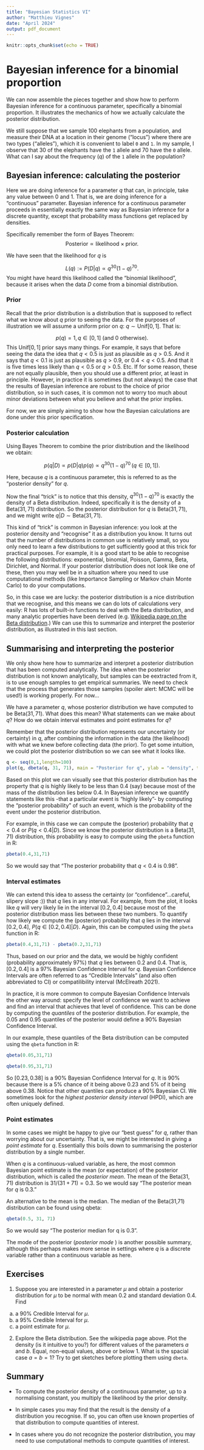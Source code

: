 ```yaml
---
title: "Bayesian Statistics VI"
author: "Matthieu Vignes"
date: "April 2024"
output: pdf_document
---
```


```r
knitr::opts_chunk$set(echo = TRUE)
```

# Bayesian inference for a binomial proportion

We can now assemble the pieces together and show how to perform Bayesian inference for a continuous parameter, specifically a binomial proportion. It illustrates the mechanics of how we actually calculate the posterior distribution.

We still suppose that we sample 100 elephants from a population, and measure their DNA at a location in their genome ("locus") where there are two types ("alleles"), which it is convenient to label `0` and `1`.
In my sample, I observe that 30 of the elephants have the `1` allele and 70 have the `0` allele. What can I say about the frequency ($q$) of the `1` allele in the population?

## Bayesian inference: calculating the posterior

Here we are doing inference for a parameter $q$ that can, in principle, take any value between 0 and 1. That is, we are doing inference for a "continuous" parameter. Bayesian inference for a continuous parameter proceeds in essentially exactly the same way as Bayesian inference for a discrete quantity, except that probability mass functions get replaced by densities.

Specifically remember the form of Bayes Theorem:
$$ \mathrm{Posterior} \propto \mathrm{likelihood} \times \mathrm{prior}. $$

We have seen that the likelihood for $q$ is 

$$ L(q) := P(D | q) \propto q^{30} (1-q)^{70}. $$
You might have heard this likelihood called the "binomial likelihood", because it arises when the data $D$ come from a binomial distribution.

### Prior

Recall that the prior distribution is a distribution that is supposed to reflect what we know about $q$ prior to seeing the data. For the purposes of illustration we will assume a uniform prior on $q$: $q \sim \mathrm{Unif}[0,1]$. That is:

$$ p(q) = 1, \, q \in [0,1] \text{ (and 0 otherwise)}. $$
This $\mathrm{Unif}[0,1]$ prior says many things. For example, it says that before seeing the data the idea that $q<0.5$ is just as plausible as $q>0.5$. And it says that $q<0.1$ is just as plausible as $q>0.9$, or $0.4<q<0.5$. And that it is five times less likely than $q<0.5$ or $q>0.5$. Etc. If for some reason, these are not equally plausible, then you should use a different prior, at least in principle. 
However, in practice it is sometimes (but not always) the case that the results of Bayesian inference are robust to the choice of prior distribution, so in such cases, it is common not to worry too much about minor deviations between what you believe and what the prior implies.

For now, we are simply aiming to show how the Bayesian calculations are done under this prior specification.

### Posterior calculation

Using Bayes Theorem to combine the prior distribution and the likelihood we obtain:

$$ p(q | D) \propto p(D | q) p(q) \propto q^{30}(1-q)^{70} \, (q \in[0,1]). $$

Here, because $q$ is a continuous parameter, this is referred to as the "posterior density" for $q$.

Now the final "trick" is to notice that this density, $q^30 (1-q)^70$ is exactly the density of a Beta distribution. Indeed, specifically it is the density of a $\mathrm{Beta} (31,71)$ distribution. So the posterior distribution for $q$ is $\mathrm{Beta} (31,71)$, and we might write $q | D \sim \mathrm{Beta} (31,71)$.

This kind of "trick" is common in Bayesian inference: you look at the posterior density and "recognise" it as a distribution you know. 
It turns out that the number of distributions in common use is relatively small, so you only need to learn a few distributions to get sufficiently good at this trick for practical purposes. 
For example, it is a good start to be able to recognise the following distributions: exponential, binomial, Poisson, Gamma, Beta, Dirichlet, and Normal. 
If your posterior distribution does not look like one of these, then you may well be in a situation where you need to use computational methods (like Importance Sampling or Markov chain Monte Carlo) to do your computations.

So, in this case we are lucky: the posterior distribution is a nice distribution that we recognise, and this means we can do lots of calculations very easily: R has lots of built-in functions to deal with the Beta distribution, and many analytic properties have been derived (e.g. [Wikipedia page on the Beta distribution](https://en.wikipedia.org/wiki/Beta_distribution).) We can use this to summarize and interpret the posterior distribution, as illustrated in this last section.

## Summarising and interpreting the posterior

We only show here how to summarize and interpret a posterior distribution that has been computed analytically.
The idea when the posterior distribution is not known analytically, but samples can be eextracted from it, is to use enough samples to get empirical summaries. We need to check that the process that generates those samples (spoiler alert: MCMC will be used!) is working properly. For now...

We have a parameter $q$, whose posterior distribution we have computed to be $\mathrm{Beta} (31, 71)$. What does this mean? What statements can we make about $q$? How do we obtain interval estimates and point estimates for $q$?

Remember that the posterior distribution represents our uncertainty (or certainty) in $q$, after combining the information in the data (the likelihood) with what we knew before collecting data (the prior).
To get some intuition, we could plot the posterior distribution so we can see what it looks like.

```r
q <- seq(0,1,length=100)
plot(q, dbeta(q, 31, 71), main = "Posterior for q", ylab = "density", type = "l")
```

Based on this plot we can visually see that this posterior distribution has the property that $q$ is highly likely to be less than 0.4 (say) because most of the mass of the distribution lies below 0.4. In Bayesian inference we quantify statements like this -that a particular event is "highly likely"- by computing the "posterior probability" of such an event, which is the probability of the event under the posterior distribution.

For example, in this case we can compute the (posterior) probability that $q<0.4$ or $P(q<0.4 | D)$. Since we know the posterior distribution is a $\mathrm{Beta} (31,71)$ distribution, this probability is easy to compute using the `pbeta` function in R:

```r
pbeta(0.4,31,71)
```

So we would say that "The posterior probability that $q<0.4$ is 0.98".

### Interval estimates

We can extend this idea to assess the certainty (or "confidence"...careful, slipery slope :)) that $q$ lies in any interval. For example, from the plot, it looks like $q$ will very likely lie in the interval $[0.2,0.4]$ because most of the posterior distribution mass lies between these two numbers. To quantify how likely we compute the (posterior) probability that $q$ lies in the interval $[0.2, 0.4]$, $P(q \in [0.2,0.4] | D)$. Again, this can be computed using the `pbeta` function in R:

```r
pbeta(0.4,31,71) - pbeta(0.2,31,71)
```

Thus, based on our prior and the data, we would be highly confident (probability approximately 97%) that $q$ lies between 0.2 and 0.4. That is, $[0.2,0.4]$ is a 97% Bayesian Confidence Interval for $q$. Bayesian Confidence Intervals are often referred to as "Credible Intervals" (and also often abbreviated to CI) or compatilibility interval (McElreath 2021). 

In practice, it is more common to compute Bayesian Confidence Intervals the other way around: specify the level of confidence we want to achieve and find an interval that achieves that level of confidence. This can be done by computing the *quantiles* of the posterior distribution. For example, the 0.05 and 0.95 quantiles of the posterior would define a 90% Bayesian Confidence Interval.

In our example, these quantiles of the Beta distribution can be computed using the `qbeta` function in R:

```r
qbeta(0.05,31,71)
```

```r
qbeta(0.95,31,71)
```

So $[0.23, 0.38]$ is a 90% Bayesian Confidence Interval for $q$. It is 90% because there is a 5% chance of it being above 0.23 and 5% of it being above 0.38. Notice that other quantiles can produce a 90% Bayesian CI. We sometimes look for the *highest posterior density interval* (HPDI), which are often uniquely defined.

### Point estimates

In some cases we might be happy to give our "best guess" for $q$, rather than worrying about our uncertainty. That is, we might be interested in giving a *point estimate* for $q$. Essentially this boils down to summarising the posterior distribution by a single number.

When $q$ is a continuous-valued variable, as here, the most common Bayesian point estimate is the mean (or expectation) of the posterior distribution, which is called the *posterior mean*. The mean of the $\mathrm{Beta} (31,71)$ distribution is $31/(31+71) = 0.3$. So we would say "The posterior mean for $q$ is 0.3."

An alternative to the mean is the median. The median of the Beta(31,71) distribution can be found using qbeta:

```r
qbeta(0.5, 31, 71)
```

So we would say "The posterior median for q is 0.3".

The mode of the posterior (*posterior mode* ) is another possible summary, although this perhaps makes more sense in settings where $q$ is a discrete variable rather than a continuous variable as here.

## Exercises

1. Suppose you are interested in a parameter $\mu$ and obtain a posterior distribution for $\mu$ to be normal with mean 0.2 and standard deviation 0.4. Find

a. a 90% Credible Interval for $\mu$.
b. a 95% Credible Interval for $\mu$.
c. a point estimate for $\mu$.

2. Explore the Beta distribution. See the wikipedia page above. Plot the density (is it intuitive to you?) for different values of the parameters $a$ and $b$. Equal, non-equal values, above or below 1. What is the spacial case $a=b=1$? Try to get sketches before plotting them using `dbeta`.

## Summary

- To compute the posterior density of a continuous parameter, up to a normalising constant, you multiply the likelihood by the prior density.

- In simple cases you may find that the result is the density of a distribution you recognise. If so, you can often use known properties of that distribution to compute quantities of interest.

- In cases where you do not recognize the posterior distribution, you may need to use computational methods to compute quantities of interest.
